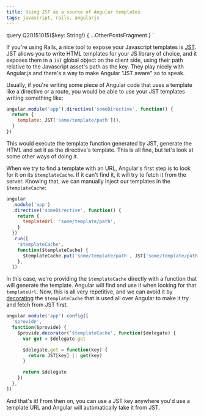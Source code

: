 ```yaml
---
title: Using JST as a source of Angular templates
tags: javascript, rails, angularjs
---
```




  query Q20151015($key: String!) {
    ...OtherPostsFragment
  }
`

If you're using Rails, a nice tool to expose your Javascript templates is
[JST](https://github.com/sstephenson/sprockets#javascript-templating-with-ejs-and-eco).
JST allows you to write HTML templates for your JS library of choice, and
it exposes them in a `JST` global object on the client side, using their
path relative to the Javascript asset's path as the key. They play nicely
with Angular.js and there's a way to make Angular "JST aware" so to speak.

Usually, if you're writing some piece of Angular code that uses a template
like a directive or a route, you would be able to use your JST templates
writing something like:

```js
angular.module('app').directive('someDirective', function() {
  return {
    template: JST['some/template/path'](),
  }
})
```

This would execute the template function generated by JST, generate the
HTML and set it as the directive's template. This is all fine, but let's
look at some other ways of doing it.

When we try to find a template with an URL, Angular's first step is to
look for it on its `$templateCache`. If it can't find it, it will try to
fetch it from the server. Knowing that, we can manually inject our
templates in the `$templateCache`:

```js
angular
  .module('app')
  .directive('someDirective', function() {
    return {
      templateUrl: 'some/template/path',
    }
  })
  .run([
    '$templateCache',
    function($templateCache) {
      $templateCache.put('some/template/path', JST['some/template/path'])
    },
  ])
```

In this case, we're providing the `$templateCache` directly with a
function that will generate the template. Angular will find and use it
when looking for that `templateUrl`. Now, this is all very repetitive, and
we can avoid it by
[decorating](https://docs.angularjs.org/api/auto/service/$provide#decorator)
the `$templateCache` that is used all over Angular to make it try and
fetch from JST first.

```js
angular.module('app').config([
  '$provide',
  function($provide) {
    $provide.decorator('$templateCache', function($delegate) {
      var get = $delegate.get

      $delegate.get = function(key) {
        return JST[key] || get(key)
      }

      return $delegate
    })
  },
])
```

And that's it! From then on, you can use a JST key anywhere you'd use a
template URL and Angular will automatically take it from JST.
